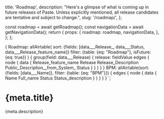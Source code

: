   title: 'Roadmap',
  description:
    "Here's a glimpse of what is coming up in future releases of Paste. Unless explicitly mentioned, all release candidates are tentative and subject to change.",
  slug: '/roadmap/',
};



  const roadmap = await getRoadmap();
  const navigationData = await getNavigationData();
  return {
    props: {
      roadmap: roadmap,
      navigationData,
    },
  };
};

  {
    Roadmap: allAirtable(
      sort: {fields: [data___Release_, data___Status, data___Release_feature_name]}
      filter: {table: {eq: "Roadmap"}, isFuture: {eq: true}}
    ) {
      group(field: data___Release) {
        release: fieldValue
        edges {
          node {
            data {
              Release_feature_name
              Release
              Release_Description
              Public_Description__from_System_
              Status
            }
          }
        }
      }
    }
    BPM: allAirtable(sort: {fields: [data___Name]}, filter: {table: {eq: "BPM"}}) {
      edges {
        node {
          data {
            Name
            Full_name
            Status
            Status_description
          }
        }
      }
    }
  }
`;

<contentwrapper>

<RoadmapAside data={props.roadmap} />

<content>

<h1>{meta.title}</h1>

<p>{meta.description}</p>

<Roadmap data={props.roadmap} />

</content>

</contentwrapper>
